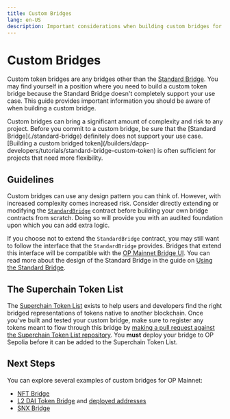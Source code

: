```yaml
---
title: Custom Bridges
lang: en-US
description: Important considerations when building custom bridges for OP Mainnet.
---
```



# Custom Bridges

Custom token bridges are any bridges other than the [Standard Bridge](./standard-bridge).
You may find yourself in a position where you need to build a custom token bridge because the Standard Bridge doesn't completely support your use case.
This guide provides important information you should be aware of when building a custom bridge.

<Callout>
  Custom bridges can bring a significant amount of complexity and risk to any project.
  Before you commit to a custom bridge, be sure that the [Standard Bridge](./standard-bridge) definitely does not support your use case.
  [Building a custom bridged token](/builders/dapp-developers/tutorials/standard-bridge-custom-token) is often sufficient for projects that need more flexibility.
</Callout>

## Guidelines

Custom bridges can use any design pattern you can think of.
However, with increased complexity comes increased risk.
Consider directly extending or modifying the [`StandardBridge`](https://github.com/ethereum-optimism/optimism/blob/87dd5a4743380b717dac44a4e55c5e6e60e32684/packages/contracts-bedrock/src/universal/StandardBridge.sol) contract before building your own bridge contracts from scratch.
Doing so will provide you with an audited foundation upon which you can add extra logic.

If you choose not to extend the `StandardBridge` contract, you may still want to follow the interface that the `StandardBridge` provides.
Bridges that extend this interface will be compatible with the [OP Mainnet Bridge UI](https://app.optimism.io/bridge).
You can read more about the design of the Standard Bridge in the guide on [Using the Standard Bridge](./standard-bridge).

## The Superchain Token List

The [Superchain Token List](/chain/tokenlist) exists to help users and developers find the right bridged representations of tokens native to another blockchain.
Once you've built and tested your custom bridge, make sure to register any tokens meant to flow through this bridge by [making a pull request against the Superchain Token List repository](https://github.com/ethereum-optimism/ethereum-optimism.github.io#adding-a-token-to-the-list).
You **must** deploy your bridge to OP Sepolia before it can be added to the Superchain Token List.

## Next Steps

You can explore several examples of custom bridges for OP Mainnet:

*   [NFT Bridge](https://github.com/ethereum-optimism/optimism/blob/v1.1.4/packages/contracts-bedrock/src/L1/L1ERC721Bridge.sol)
*   [L2 DAI Token Bridge](https://optimistic.etherscan.io/address/0x467194771dae2967aef3ecbedd3bf9a310c76c65#code) and [deployed addresses](https://github.com/ethereum-optimism/ethereum-optimism.github.io/blob/master/data/DAI/data.json)
*   [SNX Bridge](https://github.com/ethereum-optimism/ethereum-optimism.github.io/blob/master/data/SNX/data.json)
